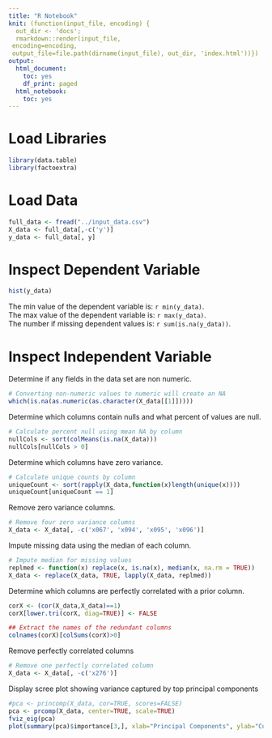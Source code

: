 ```yaml
---
title: "R Notebook"
knit: (function(input_file, encoding) {
  out_dir <- 'docs';
  rmarkdown::render(input_file,
 encoding=encoding,
 output_file=file.path(dirname(input_file), out_dir, 'index.html'))})
output:
  html_document:
    toc: yes
    df_print: paged
  html_notebook:
    toc: yes
---
```



# Load Libraries

```r
library(data.table)
library(factoextra)
```

# Load Data

```r
full_data <- fread("../input_data.csv")
X_data <- full_data[,-c('y')]
y_data <- full_data[, y]
```


# Inspect Dependent Variable

```r
hist(y_data)
```


The min value of the dependent variable is: `r min(y_data)`.  
The max value of the dependent variable is: `r max(y_data)`.  
The number if missing dependent values is: `r sum(is.na(y_data))`.  


# Inspect Independent Variable

Determine if any fields in the data set are non numeric.

```r
# Converting non-numeric values to numeric will create an NA
which(is.na(as.numeric(as.character(X_data[[1]]))))
```


Determine which columns contain nulls and what percent of values are null.

```r
# Calculate percent null using mean NA by column
nullCols <- sort(colMeans(is.na(X_data)))
nullCols[nullCols > 0]
```


Determine which columns have zero variance.

```r
# Calculate unique counts by column
uniqueCount <- sort(rapply(X_data,function(x)length(unique(x))))
uniqueCount[uniqueCount == 1]
```


Remove zero variance columns.

```r
# Remove four zero variance columns
X_data <- X_data[, -c('x067', 'x094', 'x095', 'x096')]
```


Impute missing data using the median of each column.

```r
# Impute median for missing values
replmed <- function(x) replace(x, is.na(x), median(x, na.rm = TRUE))
X_data <- replace(X_data, TRUE, lapply(X_data, replmed))
```


Determine which columns are perfectly correlated with a prior column.

```r
corX <- (cor(X_data,X_data)==1)
corX[lower.tri(corX, diag=TRUE)] <- FALSE

## Extract the names of the redundant columns
colnames(corX)[colSums(corX)>0]
```


Remove perfectly correlated columns

```r
# Remove one perfectly correlated column
X_data <- X_data[, -c('x276')]
```


Display scree plot showing variance captured by top principal components

```r
#pca <- princomp(X_data, cor=TRUE, scores=FALSE)
pca <- prcomp(X_data, center=TRUE, scale=TRUE)
fviz_eig(pca)
plot(summary(pca)$importance[3,], xlab="Principal Components", ylab="Cumulative Variance Explained", main="Principal Component Summary")
```

